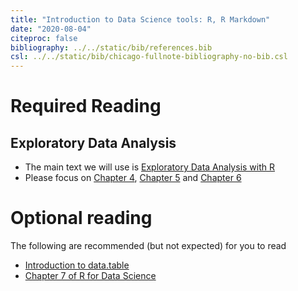 ```yaml
---
title: "Introduction to Data Science tools: R, R Markdown"
date: "2020-08-04"
citeproc: false
bibliography: ../../static/bib/references.bib
csl: ../../static/bib/chicago-fullnote-bibliography-no-bib.csl
---
```


# Required Reading

## Exploratory Data Analysis
- The main text we will use is [Exploratory Data Analysis with R](https://bookdown.org/rdpeng/exdata/)
- Please focus on [Chapter 4](https://bookdown.org/rdpeng/exdata/exploratory-data-analysis-checklist.html), [Chapter 5](https://bookdown.org/rdpeng/exdata/principles-of-analytic-graphics.html) and [Chapter 6](https://bookdown.org/rdpeng/exdata/exploratory-graphs.html)


# Optional reading

The following are recommended (but not expected) for you to read

- [Introduction to data.table](https://cran.r-project.org/web/packages/data.table/vignettes/datatable-intro.html)
- [Chapter 7 of R for Data Science](https://r4ds.had.co.nz/exploratory-data-analysis.html)

